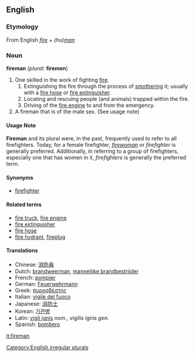 ==English==
===Etymology===
From English ''[[fire]]'' + ''(hu)[[man]]''

===Noun===
'''fireman''' (''plural:'' '''firemen''')
#One skilled in the work of fighting [[fire]].
##Extinguishing the fire through the process of [[smother]]ing it; usually with a [[fire hose]] or [[fire extinguisher]].
##Locating and rescuing people (and animals) trapped within the fire.
##Driving of the [[fire engine]] to and from the emergency.
#A fireman that is of the male sex. (See usage note)

====Usage Note====
'''Fireman''' and its plural were, in the past, frequently used to refer to all firefighters. Today, for a female firefighter, ''[[firewoman]]'' or ''firefighter'' is generally preferred.  Additionally, in referring to a group of firefighters, especially one that has women in it, ''firefighters'' is generally the preferred term.

====Synonyms====
*[[firefighter]]

====Related terms====
*[[fire truck]], [[fire engine]]
*[[fire extinguisher]]
*[[fire hose]]
*[[fire hydrant]], [[fireplug]]

====Translations====
*Chinese: [[消防員]]
*Dutch: [[brandweerman]], [[mannelijke brandbestrijder]]
*French: [[pompier]]
*German: [[Feuerwehrmann]]
*Greek: [[πυροσβέστης]]
*Italian: [[vigile del fuoco]]
*Japanese: [[消防士]]
*Korean: [[기관병]]
*Latin: [[vigil ignis]] ''nom.'', vigilis ignis ''gen.''
*Spanish: [[bombero]]

[[Category:English irregular plurals]]

[[it:fireman]]